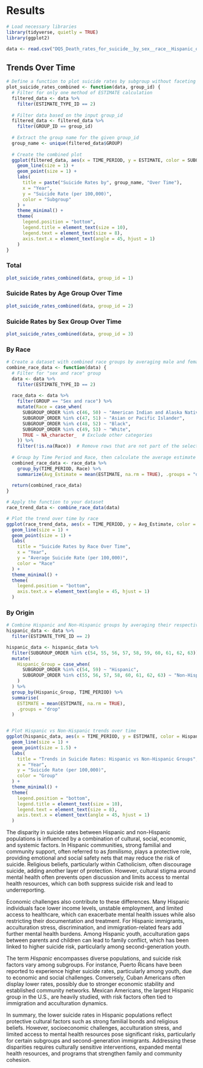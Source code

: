 # Results

```r
# Load necessary libraries
library(tidyverse, quietly = TRUE)
library(ggplot2)

data <- read.csv("DQS_Death_rates_for_suicide__by_sex__race__Hispanic_origin__and_age__United_States_from_CDC_WONDER_20241119.csv")
```

## Trends Over Time
```r
# Define a function to plot suicide rates by subgroup without faceting
plot_suicide_rates_combined <- function(data, group_id) {
  # Filter for only one method of ESTIMATE calculation
  filtered_data <- data %>%
    filter(ESTIMATE_TYPE_ID == 2)
  
  # Filter data based on the input group_id
  filtered_data <- filtered_data %>%
    filter(GROUP_ID == group_id)
  
  # Extract the group name for the given group_id
  group_name <- unique(filtered_data$GROUP)
  
  # Create the combined plot
  ggplot(filtered_data, aes(x = TIME_PERIOD, y = ESTIMATE, color = SUBGROUP, group = SUBGROUP)) +
    geom_line(size = 1) +
    geom_point(size = 1) +
    labs(
      title = paste("Suicide Rates by", group_name, "Over Time"),
      x = "Year",
      y = "Suicide Rate (per 100,000)",
      color = "Subgroup"
    ) +
    theme_minimal() +
    theme(
      legend.position = "bottom",
      legend.title = element_text(size = 10),
      legend.text = element_text(size = 8),
      axis.text.x = element_text(angle = 45, hjust = 1)
    )
}
```
### Total

```r
plot_suicide_rates_combined(data, group_id = 1)
```
### Suicide Rates by Age Group Over Time
```r
plot_suicide_rates_combined(data, group_id = 2)
```

### Suicide Rates by Sex Group Over Time

```r
plot_suicide_rates_combined(data, group_id = 3)
```

### By Race

```r
# Create a dataset with combined race groups by averaging male and female estimates
combine_race_data <- function(data) {
  # Filter for "sex and race" group
  data <- data %>%
    filter(ESTIMATE_TYPE_ID == 2)
  
  race_data <- data %>%
    filter(GROUP == "Sex and race") %>%
    mutate(Race = case_when(
      SUBGROUP_ORDER %in% c(46, 50) ~ "American Indian and Alaska Native",
      SUBGROUP_ORDER %in% c(47, 51) ~ "Asian or Pacific Islander",
      SUBGROUP_ORDER %in% c(48, 52) ~ "Black",
      SUBGROUP_ORDER %in% c(49, 53) ~ "White",
      TRUE ~ NA_character_  # Exclude other categories
    )) %>%
    filter(!is.na(Race))  # Remove rows that are not part of the selected races
  
  # Group by Time Period and Race, then calculate the average estimate
  combined_race_data <- race_data %>%
    group_by(TIME_PERIOD, Race) %>%
    summarize(Avg_Estimate = mean(ESTIMATE, na.rm = TRUE), .groups = "drop")
  
  return(combined_race_data)
}

# Apply the function to your dataset
race_trend_data <- combine_race_data(data)

# Plot the trend over time by race
ggplot(race_trend_data, aes(x = TIME_PERIOD, y = Avg_Estimate, color = Race, group = Race)) +
  geom_line(size = 1) +
  geom_point(size = 1) +
  labs(
    title = "Suicide Rates by Race Over Time",
    x = "Year",
    y = "Average Suicide Rate (per 100,000)",
    color = "Race"
  ) +
  theme_minimal() +
  theme(
    legend.position = "bottom",
    axis.text.x = element_text(angle = 45, hjust = 1)
  )

```


### By Origin
```r
# Combine Hispanic and Non-Hispanic groups by averaging their respective SUBGROUP_IDs
hispanic_data <- data %>%
  filter(ESTIMATE_TYPE_ID == 2)

hispanic_data <- hispanic_data %>%
  filter(SUBGROUP_ORDER %in% c(54, 55, 56, 57, 58, 59, 60, 61, 62, 63)) %>%
  mutate(
    Hispanic_Group = case_when(
      SUBGROUP_ORDER %in% c(54, 59) ~ "Hispanic",
      SUBGROUP_ORDER %in% c(55, 56, 57, 58, 60, 61, 62, 63) ~ "Non-Hispanic"
    )
  ) %>%
  group_by(Hispanic_Group, TIME_PERIOD) %>%
  summarise(
    ESTIMATE = mean(ESTIMATE, na.rm = TRUE),
    .groups = "drop"
  )


# Plot Hispanic vs Non-Hispanic trends over time
ggplot(hispanic_data, aes(x = TIME_PERIOD, y = ESTIMATE, color = Hispanic_Group, group = Hispanic_Group)) +
  geom_line(size = 1) +
  geom_point(size = 1.5) +
  labs(
    title = "Trends in Suicide Rates: Hispanic vs Non-Hispanic Groups",
    x = "Year",
    y = "Suicide Rate (per 100,000)",
    color = "Group"
  ) +
  theme_minimal() +
  theme(
    legend.position = "bottom",
    legend.title = element_text(size = 10),
    legend.text = element_text(size = 8),
    axis.text.x = element_text(angle = 45, hjust = 1)
  )

```

The disparity in suicide rates between Hispanic and non-Hispanic populations is influenced by a combination of cultural, social, economic, and systemic factors. In Hispanic communities, strong familial and community support, often referred to as *familismo*, plays a protective role, providing emotional and social safety nets that may reduce the risk of suicide. Religious beliefs, particularly within Catholicism, often discourage suicide, adding another layer of protection. However, cultural stigma around mental health often prevents open discussion and limits access to mental health resources, which can both suppress suicide risk and lead to underreporting.

Economic challenges also contribute to these differences. Many Hispanic individuals face lower income levels, unstable employment, and limited access to healthcare, which can exacerbate mental health issues while also restricting their documentation and treatment. For Hispanic immigrants, acculturation stress, discrimination, and immigration-related fears add further mental health burdens. Among Hispanic youth, acculturation gaps between parents and children can lead to family conflict, which has been linked to higher suicide risk, particularly among second-generation youth.

The term *Hispanic* encompasses diverse populations, and suicide risk factors vary among subgroups. For instance, Puerto Ricans have been reported to experience higher suicide rates, particularly among youth, due to economic and social challenges. Conversely, Cuban Americans often display lower rates, possibly due to stronger economic stability and established community networks. Mexican Americans, the largest Hispanic group in the U.S., are heavily studied, with risk factors often tied to immigration and acculturation dynamics.

In summary, the lower suicide rates in Hispanic populations reflect protective cultural factors such as strong familial bonds and religious beliefs. However, socioeconomic challenges, acculturation stress, and limited access to mental health resources pose significant risks, particularly for certain subgroups and second-generation immigrants. Addressing these disparities requires culturally sensitive interventions, expanded mental health resources, and programs that strengthen family and community cohesion.














